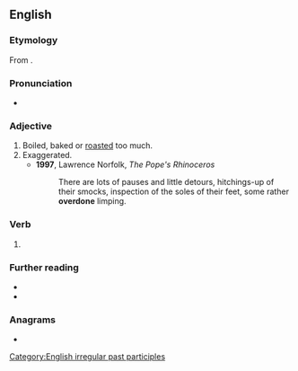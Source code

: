 ==English==

===Etymology===
From {{prefix|over|done|lang=en}}.

===Pronunciation===
* {{IPA|/ovəɹˈdʌn/|lang=en}}

===Adjective===
{{en-adj}}

# Boiled, baked or [[roasted]] too much.
# Exaggerated.
#* '''1997''', Lawrence Norfolk, ''The Pope's Rhinoceros''
#*: There are lots of pauses and little detours, hitchings-up of their smocks, inspection of the soles of their feet, some rather '''overdone''' limping.

===Verb===
{{head|en|past participle}}

# {{inflection of|overdo||past|part|lang=en}}

===Further reading===
* {{R:Webster 1828}}
* {{R:OneLook}}

===Anagrams===
* {{anagrams|en|done over}}

[[Category:English irregular past participles]]